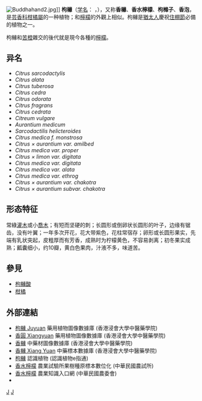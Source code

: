 {{Speciesbox
| image = Citrus medicus fruit.jpg
| image_width = 250px
| genus = Citrus
| species = medica
| authority = [[L.|L.]], 1753
| subdivision_ranks = [[变种|变种]]和[[杂交种|杂交种]]
| subdivision =
*[[佛手柑|佛手柑]] ''C. m.'' var. ''sarcodactylis''
}}
[[File:Buddhahand2.jpg|thumb]]]]
'''枸櫞'''（[[学名|学名]]：''{{lang|la|Citrus medica}}'' ，{{標音|注音=ㄐㄩˇ　ㄩㄢˊ|拼音=jǔ yuán}}），又称'''香櫞'''、'''香水檸檬'''、'''枸橼子'''、'''香泡'''，是[[芸香科|芸香科]][[柑橘屬|柑橘屬]]的一种植物；和[[檸檬|檸檬]]的外觀上相似。枸櫞是[[猶太人|猶太人]]慶祝[[住棚節|住棚節]]必備的植物之一。

枸櫞和[[苦橙|苦橙]]雜交的後代就是現今各種的[[檸檬|檸檬]]。

==异名==
* ''Citrus sarcodactylis''
* ''Citrus alata''
* ''Citrus tuberosa''
* ''Citrus cedra''
* ''Citrus odorata''
* ''Citrus fragrans''
* ''Citrus cedrata''
* ''Citreum vulgare''
* ''Aurantium medicum''
* ''Sarcodactilis helicteroides''
* ''Citrus medica f. monstrosa''
* ''Citrus × aurantium var. amilbed''
* ''Citrus medica var. proper''
* ''Citrus × limon var. digitata''
* ''Citrus medica var. digitata''
* ''Citrus medica var. alata''
* ''Citrus medica var. ethrog''
* ''Citrus × aurantium var. chakotra''
* ''Citrus × aurantium subvar. chakotra''


==形态特征==
常綠[[灌木|灌木]]或小[[喬木|喬木]]；有短而坚硬的刺；长圆形或倒卵状长圆形的叶子，边缘有锯齿，没有叶翼；一年多次开花，花大带紫色，花柱常宿存；卵形或长圆形果实，先端有乳状突起，皮粗厚而有芳香，成熟时为柠檬黄色，不容易剥离；初冬果实成熟；瓤囊细小，约10瓣，黄白色果肉，汁液不多，味道苦。

==參見==
* [[枸櫞酸|枸櫞酸]]
* [[柑橘|柑橘]]

==外部連結==		
* [http://libproject.hkbu.edu.hk/was40/detail?lang=ch&channelid=1288&searchword=herb_id=D00053 枸櫞 Juyuan] {{Wayback|url=http://libproject.hkbu.edu.hk/was40/detail?lang=ch&channelid=1288&searchword=herb_id=D00053 |date=20190901143448 }} 藥用植物圖像數據庫 (香港浸會大學中醫藥學院) {{zh-hant}}{{en}}
* [http://libproject.hkbu.edu.hk/was40/detail?lang=ch&channelid=1288&searchword=herb_id=D00054 香圓 Xiangyuan] {{Wayback|url=http://libproject.hkbu.edu.hk/was40/detail?lang=ch&channelid=1288&searchword=herb_id=D00054 |date=20170906182426 }} 藥用植物圖像數據庫 (香港浸會大學中醫藥學院) {{zh-hant}}{{en}}
*[https://sys01.lib.hkbu.edu.hk/cmed/mmid/detail.php?pid=B00214 香櫞] 中藥材圖像數據庫  (香港浸會大學中醫藥學院) {{zh}}{{en}} 
* [http://libproject.hkbu.edu.hk/was40/detail?channelid=44273&searchword=herb_id=D00626 香櫞 Xiang Yuan] {{Wayback|url=http://libproject.hkbu.edu.hk/was40/detail?channelid=44273&searchword=herb_id=D00626 |date=20131020034309 }} 中藥標本數據庫 (香港浸會大學中醫藥學院) {{zh-hant}}{{en}}
* [http://kplant.biodiv.tw/%E6%9E%B8%E6%AB%9E/%E6%9E%B8%E6%AB%9E.htm 枸櫞] {{Wayback|url=http://kplant.biodiv.tw/%E6%9E%B8%E6%AB%9E/%E6%9E%B8%E6%AB%9E.htm |date=20200628180311 }} 認識植物 (認識植物e指通) {{zh-hant}}
* [https://web.archive.org/web/20170906181807/http://digifruit.tari.gov.tw/display.php?category=%E7%86%B1%E6%9E%9C&name=%E9%A6%99%E6%B0%B4%E6%AA%B8%E6%AA%AC&id=Ruta11012001 香水檸檬] 農業試驗所果樹種原標本數位化 (中華民國農試所) {{zh-hant}}
* [http://kmweb.coa.gov.tw/jigsaw2010/Detail.aspx?item=259743 香水檸檬] {{Wayback|url=http://kmweb.coa.gov.tw/jigsaw2010/Detail.aspx?item=259743 |date=20190826133532 }} 農業知識入口網 (中華民國農委會) {{zh-hant}}
* {{CPNI| zh=香橼 | id=079-07962 | binomial=Citrus medica | authority=L. | var= | accessdate=2013-01-17}}

{{Portal box|生物學}}
{{Citrus}}
{{Taxonbar|from=Q150064}}

[[Category:原產於亞洲的水果|J]]
[[Category:柑橘屬|J]]